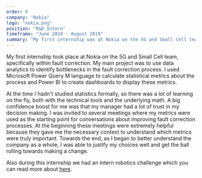 ```yaml
---
order: 0
company: "Nokia"
logo: "nokia.png"
position: "R&D Intern"
timeframe: "June 2019 - August 2019"
summary: "My first internship was at Nokia on the 5G and Small Cell team doing largely data analytics. My main project was focused on using data to identify bottlenecks in the fault correction process."
---
```


My first internship took place at Nokia on the 5G and Small Cell team, specifically within fault correction. My main project was to use data analytics to identify bottlenecks in the fault correction process. I used Microsoft Power Query M language to calculate statistical metrics about the process and Power BI to create dashboards to display these metrics.

At the time I hadn't studied statistics formally, so there was a lot of learning on the fly, both with the technical tools and the underlying math. A big confidence boost for me was that my manager had a lot of trust in my decision making. I was invited to several meetings where my metrics were used as the starting point for conversations about improving fault correction processes. At the beginning these meetings were extremely helpful because they gave me the necessary context to understand which metrics were truly important. Towards the end, as I began to better understand the company as a whole, I was able to justify my choices well and get the ball rolling towards making a change.

Also during this internship we had an intern robotics challenge which you can read more about [here](/projects/nokia-robotics).